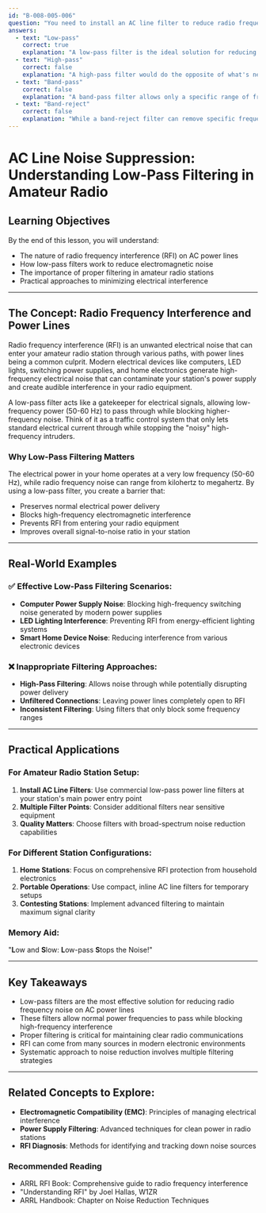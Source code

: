 ```yaml
---
id: "B-008-005-006"
question: "You need to install an AC line filter to reduce radio frequency noise heard in your station equipment. What type of frequency response should it have?"
answers:
  - text: "Low-pass"
    correct: true
    explanation: "A low-pass filter is the ideal solution for reducing radio frequency noise on AC power lines because it allows low-frequency electrical power (50-60 Hz) to pass through while blocking high-frequency radio frequency interference (RFI) that can cause noise in amateur radio equipment. This type of filter effectively attenuates unwanted RF signals that might enter your station's equipment through power lines, improving overall signal clarity and reducing electromagnetic interference."
  - text: "High-pass"
    correct: false
    explanation: "A high-pass filter would do the opposite of what's needed, allowing high-frequency noise to pass through while blocking low-frequency power. This would not only fail to reduce RFI but could potentially disrupt the normal electrical power supply to your station equipment, making it an inappropriate choice for noise reduction."
  - text: "Band-pass"
    correct: false
    explanation: "A band-pass filter allows only a specific range of frequencies to pass through, which is not suitable for AC line noise reduction. This type of filter would arbitrarily block both useful power frequencies and some noise frequencies, providing inconsistent and ineffective interference suppression for your station equipment."
  - text: "Band-reject"
    correct: false
    explanation: "While a band-reject filter can remove specific frequency ranges, it's not the most efficient solution for broad-spectrum radio frequency noise on AC power lines. This type of filter would only remove noise at very specific frequencies, leaving many other potential sources of interference unaddressed."
---
```


# AC Line Noise Suppression: Understanding Low-Pass Filtering in Amateur Radio

## Learning Objectives
By the end of this lesson, you will understand:
- The nature of radio frequency interference (RFI) on AC power lines
- How low-pass filters work to reduce electromagnetic noise
- The importance of proper filtering in amateur radio stations
- Practical approaches to minimizing electrical interference

---

## The Concept: Radio Frequency Interference and Power Lines

Radio frequency interference (RFI) is an unwanted electrical noise that can enter your amateur radio station through various paths, with power lines being a common culprit. Modern electrical devices like computers, LED lights, switching power supplies, and home electronics generate high-frequency electrical noise that can contaminate your station's power supply and create audible interference in your radio equipment.

A low-pass filter acts like a gatekeeper for electrical signals, allowing low-frequency power (50-60 Hz) to pass through while blocking higher-frequency noise. Think of it as a traffic control system that only lets standard electrical current through while stopping the "noisy" high-frequency intruders.

### Why Low-Pass Filtering Matters

The electrical power in your home operates at a very low frequency (50-60 Hz), while radio frequency noise can range from kilohertz to megahertz. By using a low-pass filter, you create a barrier that:
- Preserves normal electrical power delivery
- Blocks high-frequency electromagnetic interference
- Prevents RFI from entering your radio equipment
- Improves overall signal-to-noise ratio in your station

---

## Real-World Examples

### ✅ Effective Low-Pass Filtering Scenarios:
- **Computer Power Supply Noise**: Blocking high-frequency switching noise generated by modern power supplies
- **LED Lighting Interference**: Preventing RFI from energy-efficient lighting systems
- **Smart Home Device Noise**: Reducing interference from various electronic devices

### ❌ Inappropriate Filtering Approaches:
- **High-Pass Filtering**: Allows noise through while potentially disrupting power delivery
- **Unfiltered Connections**: Leaving power lines completely open to RFI
- **Inconsistent Filtering**: Using filters that only block some frequency ranges

---

## Practical Applications

### For Amateur Radio Station Setup:
1. **Install AC Line Filters**: Use commercial low-pass power line filters at your station's main power entry point
2. **Multiple Filter Points**: Consider additional filters near sensitive equipment
3. **Quality Matters**: Choose filters with broad-spectrum noise reduction capabilities

### For Different Station Configurations:
1. **Home Stations**: Focus on comprehensive RFI protection from household electronics
2. **Portable Operations**: Use compact, inline AC line filters for temporary setups
3. **Contesting Stations**: Implement advanced filtering to maintain maximum signal clarity

### Memory Aid:
"**L**ow and **S**low: **L**ow-pass **S**tops the Noise!"

---

## Key Takeaways

- Low-pass filters are the most effective solution for reducing radio frequency noise on AC power lines
- These filters allow normal power frequencies to pass while blocking high-frequency interference
- Proper filtering is critical for maintaining clear radio communications
- RFI can come from many sources in modern electronic environments
- Systematic approach to noise reduction involves multiple filtering strategies

---

## Related Concepts to Explore:
- **Electromagnetic Compatibility (EMC)**: Principles of managing electrical interference
- **Power Supply Filtering**: Advanced techniques for clean power in radio stations
- **RFI Diagnosis**: Methods for identifying and tracking down noise sources

### Recommended Reading
- ARRL RFI Book: Comprehensive guide to radio frequency interference
- "Understanding RFI" by Joel Hallas, W1ZR
- ARRL Handbook: Chapter on Noise Reduction Techniques
